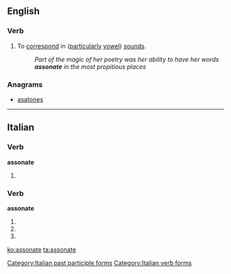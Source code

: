 ==English==

===Verb===
{{en-verb|assonat|es}}

# To [[correspond]] in ([[particularly]] [[vowel]]) [[sound]]s.
#: ''Part of the magic of her poetry was her ability to have her words '''assonate''' in the most propitious places''

===Anagrams===
* [[asatones#English|asatones]]

----
==Italian==

===Verb===
'''assonate'''

# {{present participle of|assonare|lang=it}}

===Verb===
'''assonate'''

# {{conjugation of|assonare||2|p|pres|ind|lang=it}}
# {{conjugation of|assonare||2|p|imp||lang=it}}
# {{form of|[[feminine|Feminine]] plural|[[assonato]]}}

[[Category:Italian past participle forms]]
[[Category:Italian verb forms]]

[[ko:assonate]]
[[ta:assonate]]